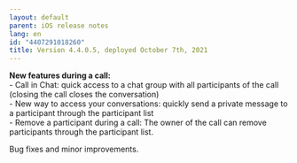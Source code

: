 ```yaml
---
layout: default
parent: iOS release notes
lang: en
id: "4407291018260"
title: Version 4.4.0.5, deployed October 7th, 2021
---
```

**New features during a call:**  
\- Call in Chat: quick access to a chat group with all participants of the call  (closing the call closes the conversation)  
\- New way to access your conversations: quickly send a private message to a participant through the participant list  
\- Remove a participant during a call: The owner of the call can remove participants through the participant list.  
  
Bug fixes and minor improvements.


